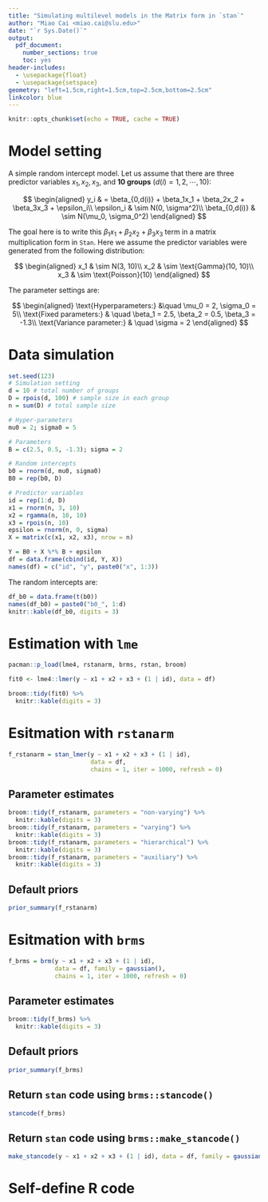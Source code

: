 ```yaml
---
title: "Simulating multilevel models in the Matrix form in `stan`"
author: "Miao Cai <miao.cai@slu.edu>"
date: "`r Sys.Date()`"
output: 
  pdf_document:
    number_sections: true
    toc: yes
header-includes:
  - \usepackage{float}
  - \usepackage{setspace}
geometry: "left=1.5cm,right=1.5cm,top=2.5cm,bottom=2.5cm"
linkcolor: blue
---
```


```r
knitr::opts_chunk$set(echo = TRUE, cache = TRUE)
```


# Model setting

A simple random intercept model. Let us assume that there are three predictor variables $x_1, x_2, x_3$, and **10 groups** ($d(i) = 1, 2, \cdots, 10$):

$$
\begin{aligned}
y_i & = \beta_{0,d(i)} + \beta_1x_1 + \beta_2x_2 + \beta_3x_3 + \epsilon_i\\
\epsilon_i & \sim N(0, \sigma^2)\\
\beta_{0,d(i)} & \sim N(\mu_0, \sigma_0^2)
\end{aligned}
$$

The goal here is to write this $\beta_1x_1 + \beta_2x_2 + \beta_3x_3$ term in a matrix multiplication form in `Stan`. Here we assume the predictor variables were generated from the following distribution:

$$
\begin{aligned}
x_1 & \sim N(3, 10)\\
x_2 & \sim \text{Gamma}(10, 10)\\
x_3 & \sim \text{Poisson}(10)
\end{aligned}
$$

The parameter settings are:

$$
\begin{aligned}
\text{Hyperparameters:} &\quad \mu_0 = 2, \sigma_0 = 5\\
\text{Fixed parameters:} & \quad \beta_1 = 2.5, \beta_2 = 0.5, \beta_3 = -1.3\\
\text{Variance parameter:} & \quad \sigma = 2
\end{aligned}
$$

\clearpage
# Data simulation
```r
set.seed(123)
# Simulation setting
d = 10 # total number of groups
D = rpois(d, 100) # sample size in each group
n = sum(D) # total sample size

# Hyper-parameters
mu0 = 2; sigma0 = 5

# Parameters
B = c(2.5, 0.5, -1.3); sigma = 2

# Random intercepts
b0 = rnorm(d, mu0, sigma0)
B0 = rep(b0, D)

# Predictor variables
id = rep(1:d, D)
x1 = rnorm(n, 3, 10)
x2 = rgamma(n, 10, 10)
x3 = rpois(n, 10)
epsilon = rnorm(n, 0, sigma)
X = matrix(c(x1, x2, x3), nrow = n)

Y = B0 + X %*% B + epsilon
df = data.frame(cbind(id, Y, X))
names(df) = c("id", "y", paste0("x", 1:3))
```

The random intercepts are:

```r
df_b0 = data.frame(t(b0))
names(df_b0) = paste0("b0_", 1:d)
knitr::kable(df_b0, digits = 3)
```

\clearpage
# Estimation with `lme`

```r
pacman::p_load(lme4, rstanarm, brms, rstan, broom)

fit0 <- lme4::lmer(y ~ x1 + x2 + x3 + (1 | id), data = df)

broom::tidy(fit0) %>% 
  knitr::kable(digits = 3)
```

\clearpage
# Esitmation with `rstanarm`

```r
f_rstanarm = stan_lmer(y ~ x1 + x2 + x3 + (1 | id),
                       data = df, 
                       chains = 1, iter = 1000, refresh = 0)
```

## Parameter estimates

```r
broom::tidy(f_rstanarm, parameters = "non-varying") %>% 
  knitr::kable(digits = 3)
broom::tidy(f_rstanarm, parameters = "varying") %>% 
  knitr::kable(digits = 3)
broom::tidy(f_rstanarm, parameters = "hierarchical") %>% 
  knitr::kable(digits = 3)
broom::tidy(f_rstanarm, parameters = "auxiliary") %>% 
  knitr::kable(digits = 3)
```

## Default priors

```r
prior_summary(f_rstanarm)
```


\clearpage
# Esitmation with `brms`

```r
f_brms = brm(y ~ x1 + x2 + x3 + (1 | id), 
             data = df, family = gaussian(), 
             chains = 1, iter = 1000, refresh = 0)
```

## Parameter estimates

```r
broom::tidy(f_brms) %>% 
  knitr::kable(digits = 3)
```

## Default priors

```r
prior_summary(f_brms)
```

\clearpage
\linespread{0.9}
## Return `stan` code using `brms::stancode()`
```r
stancode(f_brms)
```


\clearpage
## Return `stan` code using `brms::make_stancode()`
```r
make_stancode(y ~ x1 + x2 + x3 + (1 | id), data = df, family = gaussian())
```
\linespread{1}

\clearpage
# Self-define R code

```r

```

